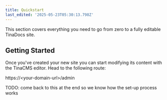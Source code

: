```yaml
---
title: Quickstart
last_edited: '2025-05-23T05:30:13.798Z'
---
```


This section covers everything you need to go from zero to a fully editable TinaDocs site.

## Getting Started

Once you've created your new site you can start modifying its content with the TinaCMS editor. Head to the following route:

https\://\<your-domain-url>/admin

TODO: come back to this at the end so we know how the set-up process works
